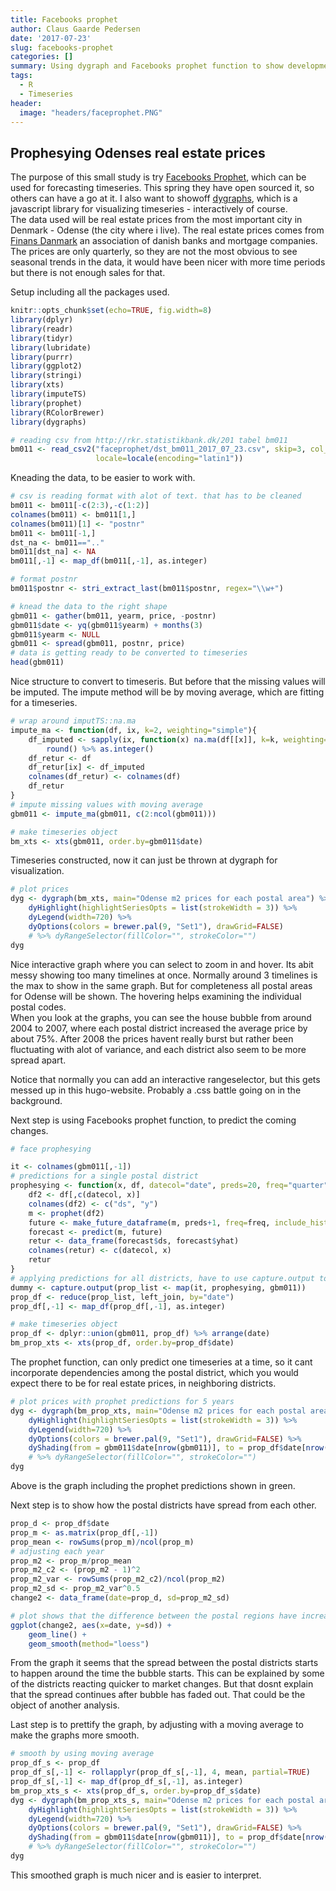 ```yaml
---
title: Facebooks prophet
author: Claus Gaarde Pedersen
date: '2017-07-23'
slug: facebooks-prophet
categories: []
summary: Using dygraph and Facebooks prophet function to show development in Odenses real estate prices
tags:
  - R
  - Timeseries
header:
  image: "headers/faceprophet.PNG"
---
```


## Prophesying Odenses real estate prices

The purpose of this small study is try [Facebooks Prophet](https://facebookincubator.github.io/prophet/), which can be used for forecasting timeseries.  This spring they have open sourced it, so others can have a go at it. I also want to showoff [dygraphs](https://rstudio.github.io/dygraphs/), which is a javascript library for visualizing timeseries - interactively of course.  
The data used will be real estate prices from the most important city in Denmark - Odense (the city where i live). The real estate prices comes from [Finans Danmark](http://finansdanmark.dk/rkr/) an association of danish banks and mortgage companies. The prices are only quarterly, so they are not the most obvious to see seasonal trends in the data, it would have been nicer with more time periods but there is not enough sales for that.  


Setup including all the packages used.
```r
knitr::opts_chunk$set(echo=TRUE, fig.width=8)
library(dplyr)
library(readr)
library(tidyr)
library(lubridate)
library(purrr)
library(ggplot2)
library(stringi)
library(xts)
library(imputeTS)
library(prophet)
library(RColorBrewer)
library(dygraphs)

# reading csv from http://rkr.statistikbank.dk/201 tabel bm011
bm011 <- read_csv2("faceprophet/dst_bm011_2017_07_23.csv", skip=3, col_names=FALSE,
                   locale=locale(encoding="latin1"))
```

Kneading the data, to be easier to work with.

```r
# csv is reading format with alot of text. that has to be cleaned
bm011 <- bm011[-c(2:3),-c(1:2)]
colnames(bm011) <- bm011[1,]
colnames(bm011)[1] <- "postnr"
bm011 <- bm011[-1,]
dst_na <- bm011==".."
bm011[dst_na] <- NA
bm011[,-1] <- map_df(bm011[,-1], as.integer)

# format postnr
bm011$postnr <- stri_extract_last(bm011$postnr, regex="\\w+")

# knead the data to the right shape
gbm011 <- gather(bm011, yearm, price, -postnr)
gbm011$date <- yq(gbm011$yearm) + months(3)
gbm011$yearm <- NULL
gbm011 <- spread(gbm011, postnr, price)
# data is getting ready to be converted to timeseries
head(gbm011)
```

Nice structure to convert to timeseris. But before that the missing values will be imputed. The impute method will be by moving average, which are fitting for a timeseries.  

```r
# wrap around imputTS::na.ma
impute_ma <- function(df, ix, k=2, weighting="simple"){
    df_imputed <- sapply(ix, function(x) na.ma(df[[x]], k=k, weighting=weighting)) %>%
        round() %>% as.integer()
    df_retur <- df
    df_retur[ix] <- df_imputed
    colnames(df_retur) <- colnames(df)
    df_retur
}
# impute missing values with moving average
gbm011 <- impute_ma(gbm011, c(2:ncol(gbm011)))

# make timeseries object
bm_xts <- xts(gbm011, order.by=gbm011$date)
```

Timeseries constructed, now it can just be thrown at dygraph for visualization.  

```r
# plot prices
dyg <- dygraph(bm_xts, main="Odense m2 prices for each postal area") %>%
    dyHighlight(highlightSeriesOpts = list(strokeWidth = 3)) %>% 
    dyLegend(width=720) %>% 
    dyOptions(colors = brewer.pal(9, "Set1"), drawGrid=FALSE)
    # %>% dyRangeSelector(fillColor="", strokeColor="")
dyg
```
  
Nice interactive graph where you can select to zoom in and hover. Its abit messy showing too many timelines at once. Normally around 3 timelines is the max to show in the same graph. But for completeness all postal areas for Odense will be shown. The hovering helps examining the individual postal codes.  
When you look at the graphs, you can see the house bubble from around 2004 to 2007, where each postal district increased the average price by about 75%. After 2008 the prices havent really burst but rather been fluctuating with alot of variance, and each district also seem to be more spread apart.  

Notice that normally you can add an interactive rangeselector, but this gets messed up in this hugo-website. Probably a .css battle going on in the background.  

Next step is using Facebooks prophet function, to predict the coming changes.  

```r
# face prophesying

it <- colnames(gbm011[,-1])
# predictions for a single postal district
prophesying <- function(x, df, datecol="date", preds=20, freq="quarter"){
    df2 <- df[,c(datecol, x)]
    colnames(df2) <- c("ds", "y")
    m <- prophet(df2)
    future <- make_future_dataframe(m, preds+1, freq=freq, include_history=FALSE)
    forecast <- predict(m, future)
    retur <- data_frame(forecast$ds, forecast$yhat)
    colnames(retur) <- c(datecol, x)
    retur
}
# applying predictions for all districts, have to use capture.output to prevent prophet spam. 
dummy <- capture.output(prop_list <- map(it, prophesying, gbm011))
prop_df <- reduce(prop_list, left_join, by="date")
prop_df[,-1] <- map_df(prop_df[,-1], as.integer)

# make timeseries object
prop_df <- dplyr::union(gbm011, prop_df) %>% arrange(date)
bm_prop_xts <- xts(prop_df, order.by=prop_df$date)
```

The prophet function, can only predict one timeseries at a time, so it cant incorporate dependencies among the postal district, which you would expect there to be for real estate prices, in neighboring districts.

```r
# plot prices with prophet predictions for 5 years
dyg <- dygraph(bm_prop_xts, main="Odense m2 prices for each postal area") %>%
    dyHighlight(highlightSeriesOpts = list(strokeWidth = 3)) %>% 
    dyLegend(width=720) %>% 
    dyOptions(colors = brewer.pal(9, "Set1"), drawGrid=FALSE) %>% 
    dyShading(from = gbm011$date[nrow(gbm011)], to = prop_df$date[nrow(prop_df)], color = "#CCEBD6")
    # %>% dyRangeSelector(fillColor="", strokeColor="")
dyg
```
  
Above is the graph including the prophet predictions shown in green.  


Next step is to show how the postal districts have spread from each other.  

```r
prop_d <- prop_df$date
prop_m <- as.matrix(prop_df[,-1])
prop_mean <- rowSums(prop_m)/ncol(prop_m)
# adjusting each year
prop_m2 <- prop_m/prop_mean
prop_m2_c2 <- (prop_m2 - 1)^2
prop_m2_var <- rowSums(prop_m2_c2)/ncol(prop_m2)
prop_m2_sd <- prop_m2_var^0.5
change2 <- data_frame(date=prop_d, sd=prop_m2_sd)

# plot shows that the difference between the postal regions have increased, which is also clear from the earlier plots
ggplot(change2, aes(x=date, y=sd)) + 
    geom_line() +
    geom_smooth(method="loess")
```

From the graph it seems that the spread between the postal districts starts to happen around the time the bubble starts. This can be explained by some of the districts reacting quicker to market changes. But that dosnt explain that the spread continues after bubble has faded out. That could be the object of another analysis.  

Last step is to prettify the graph, by adjusting with a moving average to make the graphs more smooth.  

```r
# smooth by using moving average
prop_df_s <- prop_df
prop_df_s[,-1] <- rollapplyr(prop_df_s[,-1], 4, mean, partial=TRUE)
prop_df_s[,-1] <- map_df(prop_df_s[,-1], as.integer)
bm_prop_xts_s <- xts(prop_df_s, order.by=prop_df_s$date)
dyg <- dygraph(bm_prop_xts_s, main="Odense m2 prices for each postal area smoothed to yearly average") %>%
    dyHighlight(highlightSeriesOpts = list(strokeWidth = 3)) %>% 
    dyLegend(width=720) %>% 
    dyOptions(colors = brewer.pal(9, "Set1"), drawGrid=FALSE) %>% 
    dyShading(from = gbm011$date[nrow(gbm011)], to = prop_df$date[nrow(prop_df_s)], color = "#CCEBD6")
    # %>% dyRangeSelector(fillColor="", strokeColor="")
dyg
```
  
This smoothed graph is much nicer and is easier to interpret.  
